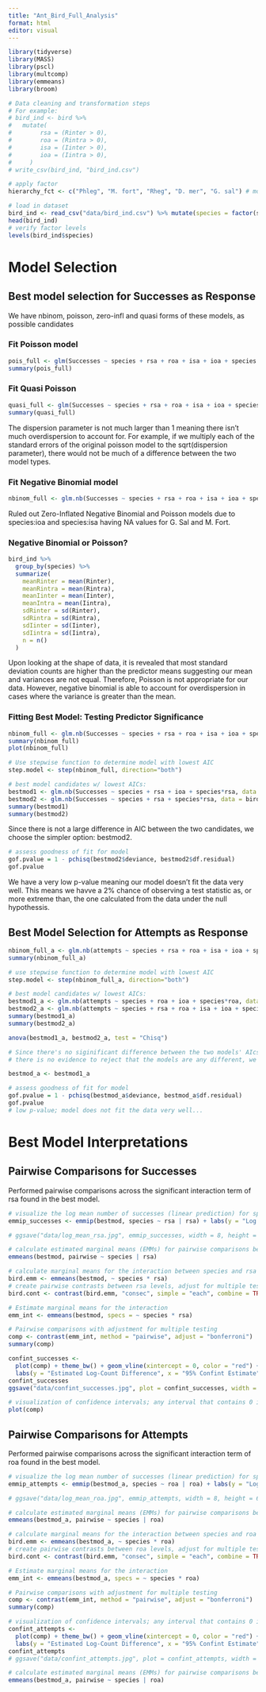```yaml
---
title: "Ant_Bird_Full_Analysis"
format: html
editor: visual
---
```


```r
library(tidyverse)
library(MASS)
library(pscl)
library(multcomp)
library(emmeans)
library(broom)
```

```r
# Data cleaning and transformation steps
# For example:
# bird_ind <- bird %>%
#   mutate(
#        rsa = (Rinter > 0),
#        roa = (Rintra > 0),
#        isa = (Iinter > 0),
#        ioa = (Iintra > 0),
#     )
# write_csv(bird_ind, "bird_ind.csv")

# apply factor
hierarchy_fct <- c("Phleg", "M. fort", "Rheg", "D. mer", "G. sal") # most dominant to least dominant

# load in dataset
bird_ind <- read_csv("data/bird_ind.csv") %>% mutate(species = factor(species, hierarchy_fct))
head(bird_ind)
# verify factor levels
levels(bird_ind$species)
```

# Model Selection

## Best model selection for Successes as Response

We have nbinom, poisson, zero-infl and quasi forms of these models, as possible candidates

### Fit Poisson model

```r
pois_full <- glm(Successes ~ species + rsa + roa + isa + ioa + species:rsa + species:roa + species:isa + species:ioa, family = "poisson", data = bird_ind)
summary(pois_full)
```

### Fit Quasi Poisson

```r
quasi_full <- glm(Successes ~ species + rsa + roa + isa + ioa + species*rsa + species*roa + species*isa + species*ioa, family = "quasipoisson", data = bird_ind)
summary(quasi_full)
```

The dispersion parameter is not much larger than 1 meaning there isn't much overdispersion to account for. For example, if we multiply each of the standard errors of the original poisson model to the sqrt(dispersion parameter), there would not be much of a difference between the two model types.

### Fit Negative Binomial model

```r
nbinom_full <- glm.nb(Successes ~ species + rsa + roa + isa + ioa + species:rsa + species:roa + species:isa + species:ioa, data = bird_ind) summary(nbinom_full)
```


Ruled out Zero-Inflated Negative Binomial and Poisson models due to species:ioa and species:isa having NA values for G. Sal and M. Fort. 

### Negative Binomial or Poisson?

```r
bird_ind %>%
  group_by(species) %>%
  summarize(
    meanRinter = mean(Rinter),
    meanRintra = mean(Rintra),
    meanIinter = mean(Iinter),
    meanIntra = mean(Iintra),
    sdRinter = sd(Rinter),
    sdRintra = sd(Rintra),
    sdIinter = sd(Iinter),
    sdIintra = sd(Iintra),
    n = n()
  )
```
Upon looking at the shape of data, it is revealed that most standard deviation counts are higher than the predictor means suggesting our mean and variances are not equal. Therefore, Poisson is not appropriate for our data. However, negative binomial is able to account for overdispersion in cases where the variance is greater than the mean. 

### Fitting Best Model: Testing Predictor Significance

```r
nbinom_full <- glm.nb(Successes ~ species + rsa + roa + isa + ioa + species*rsa + species*roa + species*isa + species*ioa, data = bird_ind)
summary(nbinom_full)
plot(nbinom_full)
```

```r
# Use stepwise function to determine model with lowest AIC
step.model <- step(nbinom_full, direction="both")
```

```r
# best model candidates w/ lowest AICs:
bestmod1 <- glm.nb(Successes ~ species + rsa + ioa + species*rsa, data = bird_ind)
bestmod2 <- glm.nb(Successes ~ species + rsa + species*rsa, data = bird_ind)
summary(bestmod1)
summary(bestmod2)
```

Since there is not a large difference in AIC between the two candidates, we choose the simpler option: bestmod2.

```r
# assess goodness of fit for model
gof.pvalue = 1 - pchisq(bestmod2$deviance, bestmod2$df.residual)
gof.pvalue
```
We have a very low p-value meaning our model doesn't fit the data very well. This means we havve a 2% chance of observing a test statistic as, or more extreme than, the one calculated from the data under the null hypothessis. 

## Best Model Selection for Attempts as Response
```r
nbinom_full_a <- glm.nb(attempts ~ species + rsa + roa + isa + ioa + species*rsa + species*roa + species*isa + species*ioa, data = bird_ind)
summary(nbinom_full_a)

# use stepwise function to determine model with lowest AIC
step.model <- step(nbinom_full_a, direction="both")
```
```r
# best model candidates w/ lowest AICs:
bestmod1_a <- glm.nb(attempts ~ species + roa + ioa + species*roa, data = bird_ind)
bestmod2_a <- glm.nb(attempts ~ species + rsa + roa + isa + ioa + species:roa, data = bird_ind)
summary(bestmod1_a)
summary(bestmod2_a)
```

```r
anova(bestmod1_a, bestmod2_a, test = "Chisq")

# Since there's no siginificant difference between the two models' AIcs, and 
# there is no evidence to reject that the models are any different, we're going to chose the first model.

bestmod_a <- bestmod1_a
```

```r
# assess goodness of fit for model
gof.pvalue = 1 - pchisq(bestmod_a$deviance, bestmod_a$df.residual)
gof.pvalue
# low p-value; model does not fit the data very well...
```


# Best Model Interpretations

## Pairwise Comparisons for Successes
Performed pairwise comparisons across the significant interaction term of rsa found in the best model. 

```r
# visualize the log mean number of successes (linear prediction) for species receiving same species aggression (rsa):
emmip_successes <- emmip(bestmod, species ~ rsa | rsa) + labs(y = "Log Mean Number of Successes", x = "Levels of Rsa")

# ggsave("data/log_mean_rsa.jpg", emmip_successes, width = 8, height = 6, units = "in")
```

```r
# calculate estimated marginal means (EMMs) for pairwise comparisons between species w respect to rsa (grouping var)
emmeans(bestmod, pairwise ~ species | rsa)
```

```r
# calculate marginal means for the interaction between species and rsa
bird.emm <- emmeans(bestmod, ~ species * rsa)
# create pairwise contrasts between rsa levels, adjust for multiple testing using the multivariate t method
bird.cont <- contrast(bird.emm, "consec", simple = "each", combine = TRUE, adjust = "mvt")

# Estimate marginal means for the interaction
emm_int <- emmeans(bestmod, specs = ~ species * rsa)

# Pairwise comparisons with adjustment for multiple testing
comp <- contrast(emm_int, method = "pairwise", adjust = "bonferroni")
summary(comp)
```

```r
confint_successes <- 
  plot(comp) + theme_bw() + geom_vline(xintercept = 0, color = "red") + 
  labs(y = "Estimated Log-Count Difference", x = "95% Confint Estimate")
confint_successes
ggsave("data/confint_successes.jpg", plot = confint_successes, width = 7, height = 10, dpi = 300)

# visualization of confidence intervals; any interval that contains 0 is not significant 
plot(comp)
```

## Pairwise Comparisons for Attempts
Performed pairwise comparisons across the significant interaction term of roa found in the best model.
```r
# visualize the log mean number of successes (linear prediction) for species receiving other species aggression (roa)
emmip_attempts <- emmip(bestmod_a, species ~ roa | roa) + labs(y = "Log Mean Number of Attempts", x = "Levels of Roa" )

# ggsave("data/log_mean_roa.jpg", emmip_attempts, width = 8, height = 6, units = "in")
```

```r
# calculate estimated marginal means (EMMs) for pairwise comparisons between species w respect to roa (grouping var)
emmeans(bestmod_a, pairwise ~ species | roa)
```

```r
# calculate marginal means for the interaction between species and roa
bird.emm <- emmeans(bestmod_a, ~ species * roa)
# create pairwise contrasts between roa levels, adjust for multiple testing using the multivariate t method
bird.cont <- contrast(bird.emm, "consec", simple = "each", combine = TRUE, adjust = "mvt")

# Estimate marginal means for the interaction
emm_int <- emmeans(bestmod_a, specs = ~ species * roa)

# Pairwise comparisons with adjustment for multiple testing
comp <- contrast(emm_int, method = "pairwise", adjust = "bonferroni")
summary(comp)
```
```r
# visualization of confidence intervals; any interval that contains 0 is not significant 
confint_attempts <- 
  plot(comp) + theme_bw() + geom_vline(xintercept = 0, color = "red") + 
  labs(y = "Estimated Log-Count Difference", x = "95% Confint Estimate")
confint_attempts
# ggsave("data/confint_attempts.jpg", plot = confint_attempts, width = 7, height = 10, dpi = 300)

# calculate estimated marginal means (EMMs) for pairwise comparisons between species w respect to roa (grouping var)
emmeans(bestmod_a, pairwise ~ species | roa)
```














